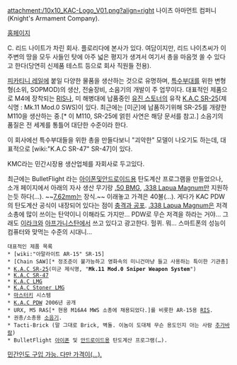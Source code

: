 attachment:/10x10_KAC-Logo_V01.png?align=right
나이츠 아마먼트 컴퍼니(Knight's Armament Company).

[http://www.knightarmco.com/ 홈페이지]

C. 리드 나이트가 차린 회사. 플로리다에 본사가 있다. 여담이지만, 리드 나이츠씨가 이 주변의 땅을 모두 사들인 탓에 아주 넓은 평지가 생겨서 여기서 총을 마음껏 쏠 수 있다고 한다(당연히 신제품 테스트 등으로 회사 직원들 전용).

[[피카티니 레일]]에 붙일 다양한 물품을 생산하는 것으로 유명하며, [[특수부대]]를 위한 변형형(소위, SOPMOD)의 생산, 전술장비, 소음기의 개발이 주 업무이다. 대표적인 제품으로 M4에 장착되는 [[RIS]]나, 미 해병대에 납품중인 [[유진 스토너]]의 유작 [[K.A.C SR-25]](제식명 :  Mk.11 Mod.0 SWS)이 있다. 최근에는 [미군]에 납품하기위해 SR-25를 개량한 M110을 생산하는 중.[* 이 M110, SR-25에 얽힌 사연은 해당 문서를 참고.] 소음기의 품질은 전 세계를 통틀어 대단한 수준이라 한다.

이 회사에선 특수부대들을 위한 총을 만들다보니 "괴악한" 모델이 나오기도 하는데, 대표적으로 [wiki:"K.A.C SR-47" SR-47]이 있다.

KMC라는 민간시장용 생산업체를 자회사로 두고있다.

최근에는 BulletFlight 라는 [[아이폰]]및[[안드로이드]]용 탄도계산 프로그램을 만들었으나, 소개 페이지에서 아래의 자사 생산 무기랑 [[.50 BMG]], [[.338 Lapua Magnum]]만 지원하는듯 하다(…). ~~[[7.62mm]]는 장식.~~ 이래놓고 가격은 40불(…). 게다가 KAC PDW의 탄도계산 공식이 내장되어 있다는 점이 [[충격과 공포]]. [[.338 Lapua Magnum]]은 저격소총에 많이 쓰이는 탄약이니 이해라도 가지만… PDW로 무슨 저격을 하라는 거야… 그래도 [[이라크]]와 [[아프가니스탄]]에서 쓰고 있다고 광고한다. 헐퀴. 뭐… 스마트폰의 성능이 컴퓨터와 맞먹는 수준의 시대니…


 대표적인 제품 목록
 * [wiki:"아말라이트 AR-15" SR-15]
 * [Chain SAW][* 정조준이 불가능하고 영화속의 미니건마냥 들고 사용하는 특이한 기관총]
 * [[K.A.C SR-25]](미군 제식명, "'''Mk.11 Mod.0 Sniper Weapon System'''")
 * [[K.A.C SR-47]]
 * [[K.A.C LMG]]
 * [[K.A.C Stoner LMG]]
 * [[마스터키]] 시스템
 * [[K.A.C PDW]] 2006년 공개
 * URX, M5 RAS[* 현용 M16A4 MWS 소총에 채용되었다.]를 비롯한 AR-15용 [[RIS]].
 * 권총/소총용 [[소음기]].
 * Tacti-Brick (말 그대로 Brick, 벽돌. 이놈이 도대체 무슨 용도인지 아는 사람 [[추가바람]])
 * BulletFlight [[아이폰]] 및 [[안드로이드]]용 탄도계산 프로그램(…).
[http://www.knightarmco.com/bulletflight/ 민간인도 구입 가능. 다만 가격이(…).] 


